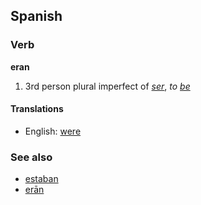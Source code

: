 ==Spanish==
===Verb===
'''eran'''

# 3rd person plural imperfect of ''[[ser]]'', ''to [[be]]''

====Translations====
*English: [[were]]<!-- also "have been", "were being"? -->

===See also===
*[[estaban]]
*[[erān]]